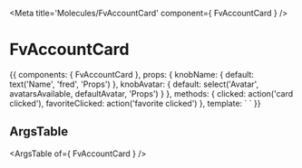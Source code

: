 
<Meta title='Molecules/FvAccountCard' component={ FvAccountCard } />

# FvAccountCard

<Canvas>
<Story name='Common' height='150px'>{{
  components: { FvAccountCard },
  props: {
    knobName: {
      default: text('Name', 'fred', 'Props')
    },
    knobAvatar: {
      default: select('Avatar', avatarsAvailable, defaultAvatar, 'Props')
    }
  },
  methods: {
    clicked: action('card clicked'),
    favoriteClicked: action('favorite clicked')
  },
  template: `<FvAccountCard
    :name="knobName"
    :avatar="knobAvatar"
    @accountCard:clicked="clicked"
    @accountCard:favoriteClicked="favoriteClicked"
  >
  </FvAccountCard>`
}}</Story>
</Canvas>

## ArgsTable

<ArgsTable of={ FvAccountCard } />
